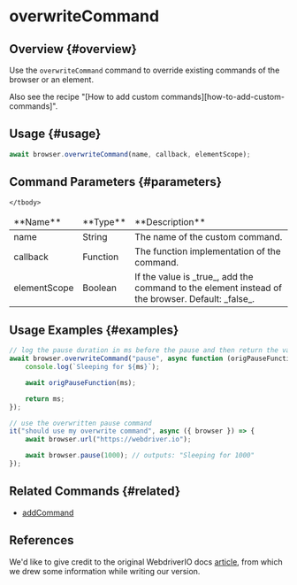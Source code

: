 
# overwriteCommand

## Overview {#overview}

Use the `overwriteCommand` command to override existing commands of the browser or an element.

<Admonition type="info">
    Also see the recipe "[How to add custom commands][how-to-add-custom-commands]".
</Admonition>

## Usage {#usage}

```javascript
await browser.overwriteCommand(name, callback, elementScope);
```

## Command Parameters {#parameters}

<table>
    <thead>
        <tr>
            <td>**Name**</td>
            <td>**Type**</td>
            <td>**Description**</td>
        </tr>
    </thead>
    <tbody>
        <tr>
            <td>name</td>
            <td>String</td>
            <td>The name of the custom command.</td>
        </tr>
        <tr>
            <td>callback</td>
            <td>Function</td>
            <td>The function implementation of the command.</td>
        </tr>
        <tr>
            <td>elementScope</td>
            <td>Boolean</td>
            <td>If the value is _true_, add the command to the element instead of the browser. Default: _false_.</td>
        </tr>

    </tbody>

</table>

## Usage Examples {#examples}

```javascript
// log the pause duration in ms before the pause and then return the value
await browser.overwriteCommand("pause", async function (origPauseFunction, ms) {
    console.log(`Sleeping for ${ms}`);

    await origPauseFunction(ms);

    return ms;
});

// use the overwritten pause command
it("should use my overwrite command", async ({ browser }) => {
    await browser.url("https://webdriver.io");

    await browser.pause(1000); // outputs: "Sleeping for 1000"
});
```

## Related Commands {#related}

-   [addCommand](../addCommand)

## References

We'd like to give credit to the original WebdriverIO docs [article](https://webdriver.io/docs/api/browser/overwriteCommand), from which we drew some information while writing our version.

[how-to-add-custom-commands]: https://webdriver.io/docs/customcommands/#adding-custom-commands
